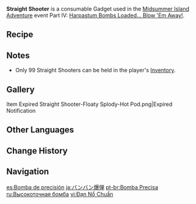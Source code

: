 {{Item Infobox
|id           = 220029
|type         = Consumables
|group        = Event Items
|invCategory  = Gadgets
|quality      = 3
|effect       = Deals a large amount of {{Color|Pyro DMG}} to a single opponent.
|description  = A Harpastum Bomb with a comfortable weight that makes it easy to control and throw accurately. It can deal a large amount of {{Color|Pyro DMG}} to a single opponent.
|source1      = [[Midsummer Island Adventure]] Event Part IV: [[The Final Riddle: A Secret Uncovered]]
|event        = Midsummer Island Adventure
|reusable     = No
|usage        = Quick Use
|memento       = No
}}
'''Straight Shooter''' is a consumable Gadget used in the [[Midsummer Island Adventure]] event Part IV: [[Harpastum Bombs Loaded... Blow 'Em Away!]].

==Recipe==
{{Recipe
|type = Crafting
|Flaming Flower Stamen = 1
|Frog (Material) = 1
|yield = 20
|sort = Flaming Flower Stamen;Frog (Material)
}}

==Notes==
* Only 99 Straight Shooters can be held in the player's [[Inventory]].

==Gallery==
<gallery>
Item Expired Straight Shooter-Floaty Splody-Hot Pod.png|Expired Notification
</gallery>

==Other Languages==
{{Other Languages
|en      = Straight Shooter
|zhs     = 准准爆弹
|zhs_rm  = Zhǔn-zhǔn Bàodàn
|zht     = 準準爆彈
|zht_rm  = Zhǔn-zhǔn Bàodàn
|zh_tl   = Accurate-Accurate Bomb
|ja      = バンバン爆弾
|ja_rm   = Banban Bakudan
|ja_tl   = Bangbang Bomb
|ko      = 정조준 폭탄
|ko_rm   = Jeongjojun Poktan
|ko_tl   = Fine Sight Bomb
|es      = Bomba de precisión
|es_tl   = Precision Bomb
|fr      = Bombe directe
|fr_tl   = Straight Bomb
|ru      = Высокоточная бомба
|ru_tl   = High-Precision Bomb
|th      = Straight Shooter
|vi      = Đạn Nổ Chuẩn
|vi_tl   = 
|de      = Präzisionsbombe
|de_tl   = Precision Bomb
|id      = Straight Shooter
|pt      = Bomba Precisa
|pt_tl   = 
|tr      = Dobra Bomba
|tr_tl   = 
|it      = Bomba precisa
|it_tl   = 
}}

==Change History==
{{Change History|1.6}}

==Navigation==
{{Gadget Navbox}}

[[es:Bomba de precisión]]
[[ja:バンバン爆弾]]
[[pt-br:Bomba Precisa]]
[[ru:Высокоточная бомба]]
[[vi:Đạn Nổ Chuẩn]]